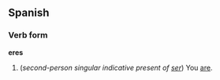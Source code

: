 ==Spanish==
===Verb form===
'''eres'''

# (''second-person singular indicative present of [[ser]]'') You [[are]].